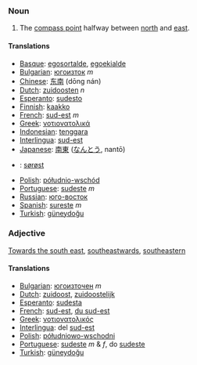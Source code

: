 ===Noun===

# The [[compass point]] halfway between [[north]] and [[east]].

====Translations====
*[[Basque]]: [[egosortalde]], [[egoekialde]]
*[[Bulgarian]]: [[югоизток]] ''m''
*[[Chinese]]: [[东南]] (dōng nán)
*[[Dutch]]: [[zuidoosten]] ''n''
*[[Esperanto]]: [[sudesto]]
*[[Finnish]]: [[kaakko]]
*[[French]]: [[sud-est]] ''m''
*[[Greek]]: [[νοτιονατολικά]]
*[[Indonesian]]: [[tenggara]]
*[[Interlingua]]: [[sud-est]]
*[[Japanese]]: [[南東]] ([[なんとう]], nantō)
*{{no}}: [[sørøst]]
*[[Polish]]: [[półudnio-wschód]]
*[[Portuguese]]: [[sudeste]] ''m''
*[[Russian]]: [[юго-восток]]
*[[Spanish]]: [[sureste]] ''m''
*[[Turkish]]: [[güneydoğu]]

===Adjective===

[[Towards the south east]], [[southeastwards]], [[southeastern]]

====Translations====
*[[Bulgarian]]: [[югоизточен]] ''m''
*[[Dutch]]: [[zuidoost]], [[zuidoostelijk]]
*[[Esperanto]]: [[sudesta]]
*[[French]]: [[sud-est]], [[du sud-est]]
*[[Greek]]: [[νοτιονατολικός]]
*[[Interlingua]]: del [[sud-est]]
*[[Polish]]: [[półudniowo-wschodni]]
*[[Portuguese]]: [[sudeste]] ''m'' & ''f'', do [[sudeste]]
*[[Turkish]]: [[güneydoğu]]